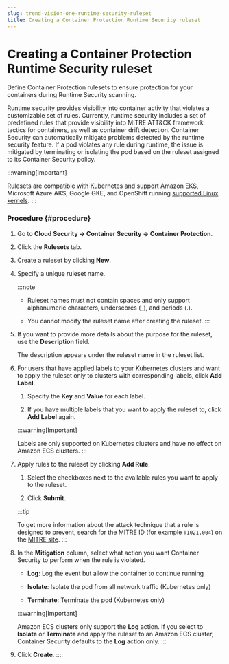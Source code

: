```yaml
---
slug: trend-vision-one-runtime-security-ruleset
title: Creating a Container Protection Runtime Security ruleset
---
```

# Creating a Container Protection Runtime Security ruleset

Define Container Protection rulesets to ensure protection for your containers during Runtime Security scanning.

Runtime security provides visibility into container activity that violates a customizable set of rules. Currently, runtime security includes a set of predefined rules that provide visibility into MITRE ATT&CK framework tactics for containers, as well as container drift detection. Container Security can automatically mitigate problems detected by the runtime security feature. If a pod violates any rule during runtime, the issue is mitigated by terminating or isolating the pod based on the ruleset assigned to its Container Security policy.

:::warning[Important]

Rulesets are compatible with Kubernetes and support Amazon EKS, Microsoft Azure AKS, Google GKE, and OpenShift running [supported Linux kernels](linux-kernels-major-minor.mdx).
:::

### Procedure {#procedure}

1.  Go to **Cloud Security → Container Security → Container Protection**.

2.  Click the **Rulesets** tab.

3.  Create a ruleset by clicking **New**.

4.  Specify a unique ruleset name.

    :::note

    - Ruleset names must not contain spaces and only support alphanumeric characters, underscores (\_), and periods (.).

    - You cannot modify the ruleset name after creating the ruleset.
    :::

5.  If you want to provide more details about the purpose for the ruleset, use the **Description** field.

    The description appears under the ruleset name in the ruleset list.

6.  For users that have applied labels to your Kubernetes clusters and want to apply the ruleset only to clusters with corresponding labels, click **Add Label**.

    1.  Specify the **Key** and **Value** for each label.

    2.  If you have multiple labels that you want to apply the ruleset to, click **Add Label** again.

    :::warning[Important]

    Labels are only supported on Kubernetes clusters and have no effect on Amazon ECS clusters.
    :::

7.  Apply rules to the ruleset by clicking **Add Rule**.

    1.  Select the checkboxes next to the available rules you want to apply to the ruleset.

    2.  Click **Submit**.

    :::tip

    To get more information about the attack technique that a rule is designed to prevent, search for the MITRE ID (for example `T1021.004`) on the [MITRE site](https://attack.mitre.org/).
    :::

8.  In the **Mitigation** column, select what action you want Container Security to perform when the rule is violated.

    - **Log**: Log the event but allow the container to continue running

    - **Isolate**: Isolate the pod from all network traffic (Kubernetes only)

    - **Terminate**: Terminate the pod (Kubernetes only)

    :::warning[Important]

    Amazon ECS clusters only support the **Log** action. If you select to **Isolate** or **Terminate** and apply the ruleset to an Amazon ECS cluster, Container Security defaults to the **Log** action only.
    :::

9.  Click **Create**.
::::
